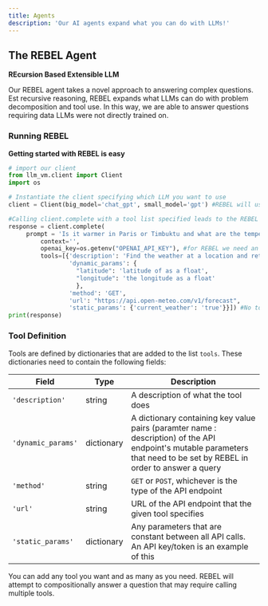 ```yaml
---
title: Agents
description: 'Our AI agents expand what you can do with LLMs!'
---
```


## The REBEL Agent
**REcursion Based Extensible LLM**

Our REBEL agent takes a novel approach to answering complex questions. Est recursive reasoning, REBEL expands what LLMs can do with problem decomposition and tool use. In this way, we are able to answer questions requiring data LLMs were not directly trained on.

### Running REBEL
**Getting started with REBEL is easy**
```python quickstart_REBEL.py
# import our client
from llm_vm.client import Client
import os

# Instantiate the client specifying which LLM you want to use
client = Client(big_model='chat_gpt', small_model='gpt') #REBEL will use chat_gpt no matter what big model is specified here, this specification exists for non-REBEL completion calls. 

#Calling client.complete with a tool list specified leads to the REBEL agent being used.
response = client.complete(
	 prompt = 'Is it warmer in Paris or Timbuktu and what are the temperatures in either city?',
         context='',
         openai_key=os.getenv("OPENAI_API_KEY"), #for REBEL we need an OpenAI key
         tools=[{'description': 'Find the weather at a location and returns it in celcius.',  #this tool list contains only one dictionary, therefore only one tool
                 'dynamic_params': {
		 		   "latitude": 'latitude of as a float',
		 		   "longitude": 'the longitude as a float'
				   },
                 'method': 'GET',
                 'url': "https://api.open-meteo.com/v1/forecast",
                 'static_params': {'current_weather': 'true'}}]) #No tools by default, so you have to add your own
print(response)
```
### Tool Definition
Tools are defined by dictionaries that are added to the list ```tools```. These dictionaries need to contain the following fields:

|Field| Type | Description|
|-|-|-|
|```'description'```| string | A description of what the tool does|
|```'dynamic_params'```| dictionary | A dictionary containing key value pairs (paramter name : description) of the API endpoint's mutable parameters that need to be set by REBEL in order to answer a query|
|```'method'```| string | ```GET``` or ```POST```, whichever is the type of the API endpoint|
|```'url'```| string | URL of the API endpoint that the given tool specifies|
|```'static_params'```| dictionary | Any parameters that are constant between all API calls. An API key/token is an example of this|

You can add any tool you want and as many as you need. REBEL will attempt to compositionally answer a question that may require calling multiple tools. 

<Snippet file="github.mdx" />
